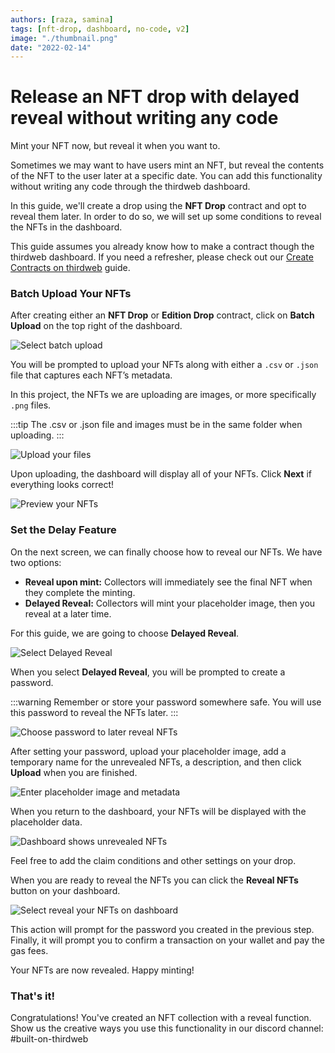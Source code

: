```yaml
---
authors: [raza, samina]
tags: [nft-drop, dashboard, no-code, v2]
image: "./thumbnail.png"
date: "2022-02-14"
---
```


# Release an NFT drop with delayed reveal without writing any code

Mint your NFT now, but reveal it when you want to.

<!-- truncate -->

Sometimes we may want to have users mint an NFT, but reveal the contents of the NFT to the user later at a specific date. You can add this functionality without writing any code through the thirdweb dashboard.

In this guide, we'll create a drop using the **NFT Drop** contract and opt to reveal them later. In order to do so, we will set up some conditions to reveal the NFTs in the dashboard.

This guide assumes you already know how to make a contract though the thirdweb dashboard. If you need a refresher, please check out our [Create Contracts on thirdweb](/contracts) guide.

### Batch Upload Your NFTs

After creating either an **NFT Drop** or **Edition Drop** contract, click on **Batch Upload** on the top right of the dashboard.

![Select batch upload](./select-batch-upload.png)

You will be prompted to upload your NFTs along with either a `.csv` or `.json` file that captures each NFT’s metadata.

In this project, the NFTs we are uploading are images, or more specifically `.png` files.

:::tip
The .csv or .json file and images must be in the same folder when uploading.
:::

![Upload your files](./upload-your-files.png)

Upon uploading, the dashboard will display all of your NFTs. Click **Next** if everything looks correct!

![Preview your NFTs](./preview-your-nfts.png)

### Set the Delay Feature

On the next screen, we can finally choose how to reveal our NFTs. We have two options:

- **Reveal upon mint:** Collectors will immediately see the final NFT when they complete the minting.
- **Delayed Reveal:** Collectors will mint your placeholder image, then you reveal at a later time.

For this guide, we are going to choose **Delayed Reveal**.

![Select Delayed Reveal](./select-delayed-reveal.png)

When you select **Delayed Reveal**, you will be prompted to create a password.

:::warning
Remember or store your password somewhere safe. You will use this password to reveal the NFTs later.
:::

![Choose password to later reveal NFTs](./enter-password.png)

After setting your password, upload your placeholder image, add a temporary name for the unrevealed NFTs, a description, and then click **Upload** when you are finished.

![Enter placeholder image and metadata](./placeholder-metadata.png)

When you return to the dashboard, your NFTs will be displayed with the placeholder data.

![Dashboard shows unrevealed NFTs](./unrevealed-nfts.png)

Feel free to add the claim conditions and other settings on your drop.

When you are ready to reveal the NFTs you can click the **Reveal NFTs** button on your dashboard.

![Select reveal your NFTs on dashboard](./select-reveal-nfts.png)

This action will prompt for the password you created in the previous step. Finally, it will prompt you to confirm a transaction on your wallet and pay the gas fees.

Your NFTs are now revealed. Happy minting!

### That's it!

Congratulations! You've created an NFT collection with a reveal function. Show us the creative ways you use this functionality in our discord channel: #built-on-thirdweb
